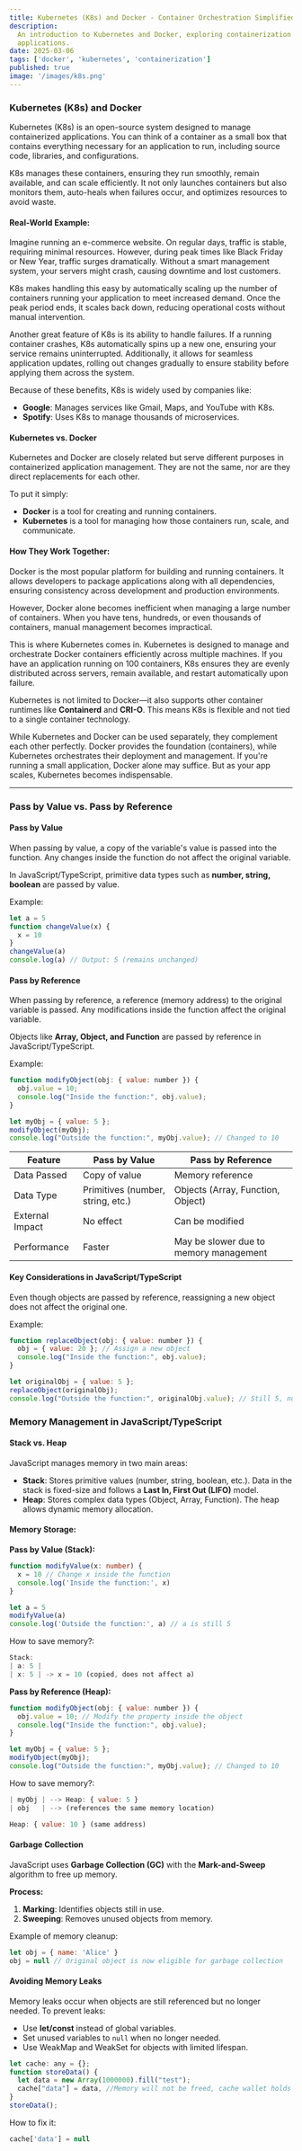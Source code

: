 ```yaml
---
title: Kubernetes (K8s) and Docker - Container Orchestration Simplified
description:
  An introduction to Kubernetes and Docker, exploring containerization and orchestration for modern
  applications.
date: 2025-03-06
tags: ['docker', 'kubernetes', 'containerization']
published: true
image: '/images/k8s.png'
---
```


### Kubernetes (K8s) and Docker

Kubernetes (K8s) is an open-source system designed to manage containerized applications. You can
think of a container as a small box that contains everything necessary for an application to run,
including source code, libraries, and configurations.

K8s manages these containers, ensuring they run smoothly, remain available, and can scale
efficiently. It not only launches containers but also monitors them, auto-heals when failures occur,
and optimizes resources to avoid waste.

#### Real-World Example:

Imagine running an e-commerce website. On regular days, traffic is stable, requiring minimal
resources. However, during peak times like Black Friday or New Year, traffic surges dramatically.
Without a smart management system, your servers might crash, causing downtime and lost customers.

K8s makes handling this easy by automatically scaling up the number of containers running your
application to meet increased demand. Once the peak period ends, it scales back down, reducing
operational costs without manual intervention.

Another great feature of K8s is its ability to handle failures. If a running container crashes, K8s
automatically spins up a new one, ensuring your service remains uninterrupted. Additionally, it
allows for seamless application updates, rolling out changes gradually to ensure stability before
applying them across the system.

Because of these benefits, K8s is widely used by companies like:

- **Google**: Manages services like Gmail, Maps, and YouTube with K8s.
- **Spotify**: Uses K8s to manage thousands of microservices.

#### Kubernetes vs. Docker

Kubernetes and Docker are closely related but serve different purposes in containerized application
management. They are not the same, nor are they direct replacements for each other.

To put it simply:

- **Docker** is a tool for creating and running containers.
- **Kubernetes** is a tool for managing how those containers run, scale, and communicate.

#### How They Work Together:

Docker is the most popular platform for building and running containers. It allows developers to
package applications along with all dependencies, ensuring consistency across development and
production environments.

However, Docker alone becomes inefficient when managing a large number of containers. When you have
tens, hundreds, or even thousands of containers, manual management becomes impractical.

This is where Kubernetes comes in. Kubernetes is designed to manage and orchestrate Docker
containers efficiently across multiple machines. If you have an application running on 100
containers, K8s ensures they are evenly distributed across servers, remain available, and restart
automatically upon failure.

Kubernetes is not limited to Docker—it also supports other container runtimes like **Containerd**
and **CRI-O**. This means K8s is flexible and not tied to a single container technology.

While Kubernetes and Docker can be used separately, they complement each other perfectly. Docker
provides the foundation (containers), while Kubernetes orchestrates their deployment and management.
If you're running a small application, Docker alone may suffice. But as your app scales, Kubernetes
becomes indispensable.

---

### Pass by Value vs. Pass by Reference

#### Pass by Value

When passing by value, a copy of the variable's value is passed into the function. Any changes
inside the function do not affect the original variable.

In JavaScript/TypeScript, primitive data types such as **number, string, boolean** are passed by
value.

Example:

```jsx
let a = 5
function changeValue(x) {
  x = 10
}
changeValue(a)
console.log(a) // Output: 5 (remains unchanged)
```

#### Pass by Reference

When passing by reference, a reference (memory address) to the original variable is passed. Any
modifications inside the function affect the original variable.

Objects like **Array, Object, and Function** are passed by reference in JavaScript/TypeScript.

Example:

```jsx
function modifyObject(obj: { value: number }) {
  obj.value = 10;
  console.log("Inside the function:", obj.value);
}

let myObj = { value: 5 };
modifyObject(myObj);
console.log("Outside the function:", myObj.value); // Changed to 10
```

| Feature         | Pass by Value                     | Pass by Reference                      |
| --------------- | --------------------------------- | -------------------------------------- |
| Data Passed     | Copy of value                     | Memory reference                       |
| Data Type       | Primitives (number, string, etc.) | Objects (Array, Function, Object)      |
| External Impact | No effect                         | Can be modified                        |
| Performance     | Faster                            | May be slower due to memory management |

#### Key Considerations in JavaScript/TypeScript

Even though objects are passed by reference, reassigning a new object does not affect the original
one.

Example:

```jsx
function replaceObject(obj: { value: number }) {
  obj = { value: 20 }; // Assign a new object
  console.log("Inside the function:", obj.value);
}

let originalObj = { value: 5 };
replaceObject(originalObj);
console.log("Outside the function:", originalObj.value); // Still 5, not changed
```

### Memory Management in JavaScript/TypeScript

#### Stack vs. Heap

JavaScript manages memory in two main areas:

- **Stack**: Stores primitive values (number, string, boolean, etc.). Data in the stack is
  fixed-size and follows a **Last In, First Out (LIFO)** model.
- **Heap**: Stores complex data types (Object, Array, Function). The heap allows dynamic memory
  allocation.

#### Memory Storage:

**Pass by Value (Stack):**

```typescript
function modifyValue(x: number) {
  x = 10 // Change x inside the function
  console.log('Inside the function:', x)
}

let a = 5
modifyValue(a)
console.log('Outside the function:', a) // a is still 5
```

How to save memory?:

```jsx
Stack:
| a: 5 |
| x: 5 | -> x = 10 (copied, does not affect a)
```

**Pass by Reference (Heap):**

```jsx
function modifyObject(obj: { value: number }) {
  obj.value = 10; // Modify the property inside the object
  console.log("Inside the function:", obj.value);
}

let myObj = { value: 5 };
modifyObject(myObj);
console.log("Outside the function:", myObj.value); // Changed to 10
```

How to save memory?:

```jsx
| myObj | --> Heap: { value: 5 }
| obj   | --> (references the same memory location)

Heap: { value: 10 } (same address)

```

#### Garbage Collection

JavaScript uses **Garbage Collection (GC)** with the **Mark-and-Sweep** algorithm to free up memory.

**Process:**

1. **Marking**: Identifies objects still in use.
2. **Sweeping**: Removes unused objects from memory.

Example of memory cleanup:

```jsx
let obj = { name: 'Alice' }
obj = null // Original object is now eligible for garbage collection
```

#### Avoiding Memory Leaks

Memory leaks occur when objects are still referenced but no longer needed. To prevent leaks:

- Use **let/const** instead of global variables.
- Set unused variables to `null` when no longer needed.
- Use WeakMap and WeakSet for objects with limited lifespan.

```jsx
let cache: any = {};
function storeData() {
  let data = new Array(1000000).fill("test");
  cache["data"] = data, //Memory will not be freed, cache wallet holds reference
}
storeData();
```

How to fix it:

```jsx
cache['data'] = null
```

